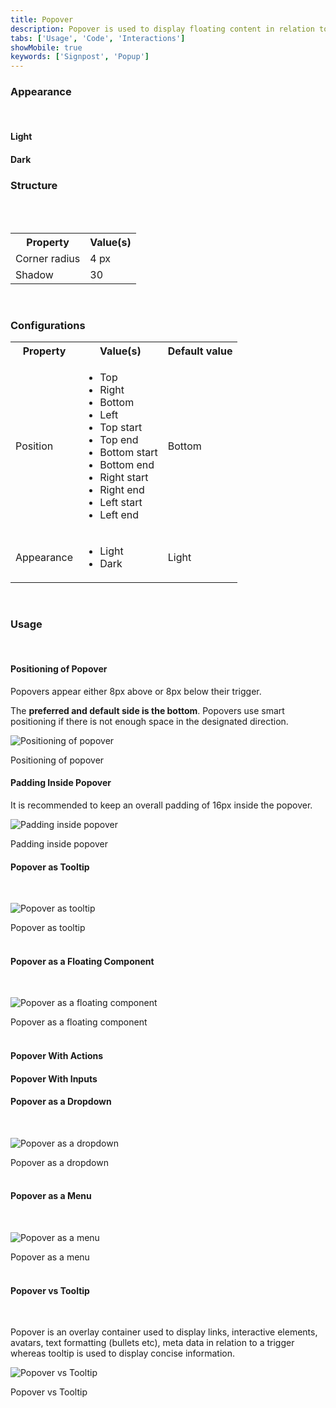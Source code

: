 ```yaml
---
title: Popover
description: Popover is used to display floating content in relation to a trigger, usually a button or link.
tabs: ['Usage', 'Code', 'Interactions']
showMobile: true
keywords: ['Signpost', 'Popup']
---
```


### Appearance

<br />

#### Light

<Preview name="components-popover-light-popover--light-popover" />

#### Dark

<Preview name="components-popover-dark-popover--dark-popover" />

### Structure

<br />
<br />

<table style={{width: "100%"}}>
  <tbody>
    <tr>
      <th style={{width:"50%",  textAlign: "left"}}>Property</th>
      <th style={{width:"50%",  textAlign: "left"}}>Value(s)</th>
    </tr>
    <tr style={{verticalAlign: "top"}}>
      <td>Corner radius</td>
      <td>4 px</td>
    </tr>
    <tr style={{verticalAlign: "top"}}>
      <td>Shadow</td>
      <td>30</td>
    </tr>
  </tbody>
</table>
<br />

### Configurations

<table style={{width: "100%"}}>
  <tbody>
    <tr>
      <th style={{width:"33%", textAlign: "left"}}>Property</th>
      <th style={{width:"33%", textAlign: "left"}}>Value(s)</th>
      <th style={{width:"33%", textAlign: "left"}}>Default value</th>
    </tr>
    <tr style={{verticalAlign: "top"}}>
      <td>Position</td>
      <td>
        <ul>
          <li>Top</li>
          <li>Right</li>
          <li>Bottom</li>
          <li>Left</li>
          <li>Top start</li>
          <li>Top end</li>
          <li>Bottom start</li>
          <li>Bottom end</li>
          <li>Right start</li>
          <li>Right end</li>
          <li>Left start</li>
          <li>Left end</li>
        </ul>
      </td>
      <td>Bottom</td>
    </tr>
    <tr style={{verticalAlign: "top"}}>
      <td>Appearance</td>
      <td>
        <ul>
          <li>Light</li>
          <li>Dark</li>
        </ul>
      </td>
      <td>Light</td>
    </tr>
  </tbody>
</table>
<br />

### Usage

<br />

#### Positioning of Popover

Popovers appear either 8px above or 8px below their trigger.

The **preferred and default side is the bottom**. Popovers use smart positioning if there is not enough space in the designated direction.

![Positioning of popover](./images/popover-1.png)

<Caption> Positioning of popover </Caption>

<br />

#### Padding Inside Popover

It is recommended to keep an overall padding of 16px inside the popover.

![Padding inside popover](./images/popover-10.png)

<Caption> Padding inside popover </Caption>

<br />

#### Popover as Tooltip

<br />

![Popover as tooltip](./images/popover-2.png)

<Caption> Popover as tooltip </Caption>

<br />
<br />

#### Popover as a Floating Component

<br />

![Popover as a floating component](./images/popover-3.png)

<Caption> Popover as a floating component </Caption>

<br />
<br />

#### Popover With Actions

<Preview name="components-popover-popover-with-action--popover-with-action" />

#### Popover With Inputs

<Preview name="components-popover-popover-with-input--popover-with-input" />

#### Popover as a Dropdown

<br />

![Popover as a dropdown](./images/popover-6.png)

<Caption> Popover as a dropdown </Caption>

<br />
<br />

#### Popover as a Menu

<br />

![Popover as a menu](./images/popover-7.png)

<Caption> Popover as a menu </Caption>

<br />
<br />

#### Popover vs Tooltip

<br />

Popover is an overlay container used to display links, interactive elements, avatars, text formatting (bullets etc), meta data in relation to a trigger whereas tooltip is used to display concise information.

![Popover vs Tooltip](./images/popover-vs-tooltip.png)

<Caption>Popover vs Tooltip</Caption>

<br />
<br />
